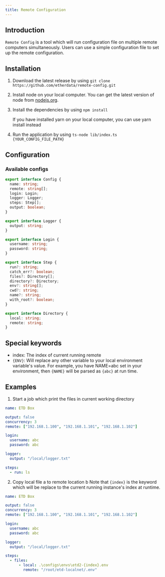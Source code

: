 ```yaml
---
title: Remote Configuration
---
```



## Introduction

`Remote Config` is a tool which will run configuration file on multiple remote computers simultaneously.
Users can use a simple configuration file to set up the remote configuration.

## Installation

1. Download the latest release by using `git clone https://github.com/etherdata/remote-config.git`

2. Install node on your local computer. You can get the latest version of node from [nodejs.org](https://nodejs.org/en/download/).

3. Install the dependencies by using `npm install`

   <Callout>If you have installed yarn on your local computer, you can use yarn install instead</Callout>

4. Run the application by using `ts-node lib/index.ts {YOUR_CONFIG_FILE_PATH}`

## Configuration

### Available configs

```typescript
export interface Config {
  name: string;
  remote: string[];
  login: Login;
  logger: Logger;
  steps: Step[];
  output: boolean;
}

export interface Logger {
  output: string;
}

export interface Login {
  username: string;
  password: string;
}

export interface Step {
  run?: string;
  catch_err?: boolean;
  files?: Directory[];
  directory?: Directory;
  env?: string[];
  cwd?: string;
  name?: string;
  with_root?: boolean;
}

export interface Directory {
  local: string;
  remote: string;
}
```

## Special keywords

- index: The index of current running remote
- `{ENV}`: Will replace any other variable to your local environment variable's value.
  For example, you have NAME=abc set in your environment, then `{NAME}` will be parsed as `{abc}` at run time.

## Examples

1. Start a job which print the files in current working directory

```yml
name: ETD Box

output: false
concurrency: 3
remote: ["192.168.1.100", "192.168.1.101", "192.168.1.102"]

login:
  username: abc
  password: abc

logger:
  output: "/local/logger.txt"

steps:
  - run: ls
```

2. Copy local file a to remote location b
   <Callout>Note that `{index}` is the keyword which will be replace to the current running instance's index at runtime.</Callout>

```yml
name: ETD Box

output: false
concurrency: 3
remote: ["192.168.1.100", "192.168.1.101", "192.168.1.102"]

login:
  username: abc
  password: abc

logger:
  output: "/local/logger.txt"

steps:
  - files:
      - local: .\configs\envs\etd2-{index}.env
        remote: "/root/etd-localnet/.env"
```

